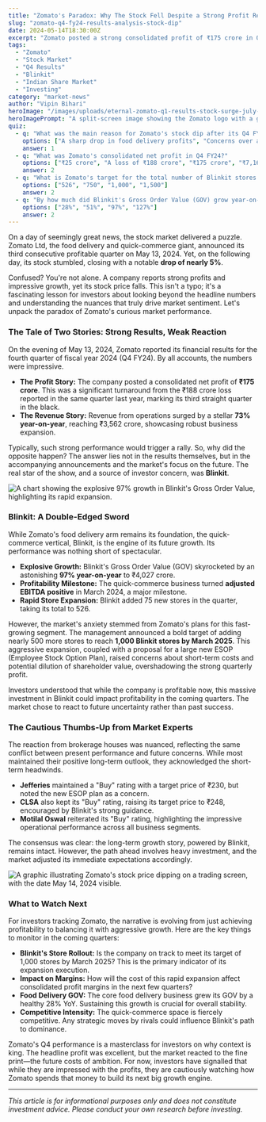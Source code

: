 ```yaml
---
title: "Zomato's Paradox: Why The Stock Fell Despite a Strong Profit Report"
slug: "zomato-q4-fy24-results-analysis-stock-dip"
date: 2024-05-14T18:30:00Z
excerpt: "Zomato posted a strong consolidated profit of ₹175 crore in Q4 FY24, its third profitable quarter in a row. Yet, the stock fell nearly 5%. We decode the surprising market reaction, diving into Blinkit's explosive growth and the corporate announcements that spooked investors."
tags:
  - "Zomato"
  - "Stock Market"
  - "Q4 Results"
  - "Blinkit"
  - "Indian Share Market"
  - "Investing"
category: "market-news"
author: "Vipin Bihari"
heroImage: "/images/uploads/eternal-zomato-q1-results-stock-surge-july-2025/hero-image.jpg"
heroImagePrompt: "A split-screen image showing the Zomato logo with a green upward-trending profit graph on one side, and a red downward-trending stock price chart on the other, illustrating a market paradox."
quiz:
  - q: "What was the main reason for Zomato's stock dip after its Q4 FY24 results?"
    options: ["A sharp drop in food delivery profits", "Concerns over a new ESOP plan and Blinkit-related acquisitions", "A general market crash", "Poor performance by Blinkit"]
    answer: 1
  - q: "What was Zomato's consolidated net profit in Q4 FY24?"
    options: ["₹25 crore", "A loss of ₹188 crore", "₹175 crore", "₹7,167 crore"]
    answer: 2
  - q: "What is Zomato's target for the total number of Blinkit stores by March 2025?"
    options: ["526", "750", "1,000", "1,500"]
    answer: 2
  - q: "By how much did Blinkit's Gross Order Value (GOV) grow year-on-year in Q4 FY24?"
    options: ["28%", "51%", "97%", "127%"]
    answer: 2
---
```


On a day of seemingly great news, the stock market delivered a puzzle. Zomato Ltd, the food delivery and quick-commerce giant, announced its third consecutive profitable quarter on May 13, 2024. Yet, on the following day, its stock stumbled, closing with a notable **drop of nearly 5%**.

Confused? You're not alone. A company reports strong profits and impressive growth, yet its stock price falls. This isn't a typo; it's a fascinating lesson for investors about looking beyond the headline numbers and understanding the nuances that truly drive market sentiment. Let's unpack the paradox of Zomato's curious market performance.

### The Tale of Two Stories: Strong Results, Weak Reaction

On the evening of May 13, 2024, Zomato reported its financial results for the fourth quarter of fiscal year 2024 (Q4 FY24). By all accounts, the numbers were impressive.

*   **The Profit Story:** The company posted a consolidated net profit of **₹175 crore**. This was a significant turnaround from the ₹188 crore loss reported in the same quarter last year, marking its third straight quarter in the black.
*   **The Revenue Story:** Revenue from operations surged by a stellar **73% year-on-year**, reaching ₹3,562 crore, showcasing robust business expansion.

Typically, such strong performance would trigger a rally. So, why did the opposite happen? The answer lies not in the results themselves, but in the accompanying announcements and the market's focus on the future. The real star of the show, and a source of investor concern, was **Blinkit**.

![A chart showing the explosive 97% growth in Blinkit's Gross Order Value, highlighting its rapid expansion.](/images/uploads/eternal-zomato-q1-results-stock-surge-july-2025/blinkit-growth-chart.png)

### Blinkit: A Double-Edged Sword

While Zomato's food delivery arm remains its foundation, the quick-commerce vertical, Blinkit, is the engine of its future growth. Its performance was nothing short of spectacular.

*   **Explosive Growth:** Blinkit's Gross Order Value (GOV) skyrocketed by an astonishing **97% year-on-year** to ₹4,027 crore.
*   **Profitability Milestone:** The quick-commerce business turned **adjusted EBITDA positive** in March 2024, a major milestone.
*   **Rapid Store Expansion:** Blinkit added 75 new stores in the quarter, taking its total to 526.

However, the market's anxiety stemmed from Zomato's plans for this fast-growing segment. The management announced a bold target of adding nearly 500 more stores to reach **1,000 Blinkit stores by March 2025**. This aggressive expansion, coupled with a proposal for a large new ESOP (Employee Stock Option Plan), raised concerns about short-term costs and potential dilution of shareholder value, overshadowing the strong quarterly profit.

Investors understood that while the company is profitable now, this massive investment in Blinkit could impact profitability in the coming quarters. The market chose to react to future uncertainty rather than past success.

### The Cautious Thumbs-Up from Market Experts

The reaction from brokerage houses was nuanced, reflecting the same conflict between present performance and future concerns. While most maintained their positive long-term outlook, they acknowledged the short-term headwinds.

*   **Jefferies** maintained a "Buy" rating with a target price of ₹230, but noted the new ESOP plan as a concern.
*   **CLSA** also kept its "Buy" rating, raising its target price to ₹248, encouraged by Blinkit's strong guidance.
*   **Motilal Oswal** reiterated its "Buy" rating, highlighting the impressive operational performance across all business segments.

The consensus was clear: the long-term growth story, powered by Blinkit, remains intact. However, the path ahead involves heavy investment, and the market adjusted its immediate expectations accordingly.

![A graphic illustrating Zomato's stock price dipping on a trading screen, with the date May 14, 2024 visible.](/images/uploads/eternal-zomato-q1-results-stock-surge-july-2025/stock-price-jump.png)

### What to Watch Next

For investors tracking Zomato, the narrative is evolving from just achieving profitability to balancing it with aggressive growth. Here are the key things to monitor in the coming quarters:

*   **Blinkit's Store Rollout:** Is the company on track to meet its target of 1,000 stores by March 2025? This is the primary indicator of its expansion execution.
*   **Impact on Margins:** How will the cost of this rapid expansion affect consolidated profit margins in the next few quarters?
*   **Food Delivery GOV:** The core food delivery business grew its GOV by a healthy 28% YoY. Sustaining this growth is crucial for overall stability.
*   **Competitive Intensity:** The quick-commerce space is fiercely competitive. Any strategic moves by rivals could influence Blinkit's path to dominance.

Zomato's Q4 performance is a masterclass for investors on why context is king. The headline profit was excellent, but the market reacted to the fine print—the future costs of ambition. For now, investors have signalled that while they are impressed with the profits, they are cautiously watching how Zomato spends that money to build its next big growth engine.

---
*This article is for informational purposes only and does not constitute investment advice. Please conduct your own research before investing.*